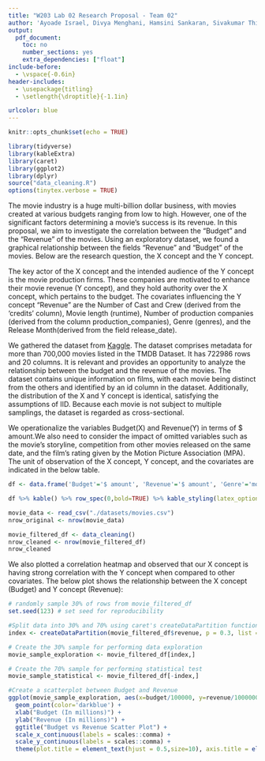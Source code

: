 ```yaml
---
title: "W203 Lab 02 Research Proposal - Team 02"
author: 'Ayoade Israel, Divya Menghani, Hamsini Sankaran, Sivakumar Thiyagarajan'
output:
  pdf_document:
    toc: no
    number_sections: yes
    extra_dependencies: ["float"]
include-before:
  - \vspace{-0.6in}
header-includes:
  - \usepackage{titling}
  - \setlength{\droptitle}{-1.1in}

urlcolor: blue
---
```



```r
knitr::opts_chunk$set(echo = TRUE)
```

```r
library(tidyverse)
library(kableExtra)
library(caret)
library(ggplot2)
library(dplyr)
source("data_cleaning.R")
options(tinytex.verbose = TRUE)
```

\quad The movie industry is a huge multi-billion dollar business, with movies created at various budgets ranging from low to high. However, one of the significant factors determining a movie's success is its revenue. In this proposal, we aim to investigate the correlation between the "Budget" and the "Revenue" of the movies. Using an exploratory dataset, we found a graphical relationship between the fields "Revenue" and "Budget" of the movies. Below are the research question, the X concept and the Y concept.
  \begin{quote}
    \begin{itemize}
    \item \textit{Research Question: \textbf{How does the budget of a movie influence its revenue?}}
    \item \textit{X Concept: Budget (metric)}
     \item \textit{Y Concept: Revenue (metric)}
      \end{itemize}
  \end{quote}
  
\quad The key actor of the X concept and the intended audience of the Y concept is the movie production firms. These companies are motivated to enhance their movie revenue (Y concept), and they hold authority over the X concept, which pertains to the budget. The covariates influencing the Y concept "Revenue" are the Number of Cast and Crew (derived from the 'credits' column), Movie length (runtime), Number of production companies (derived from the column production_companies), Genre (genres), and the Release Month(derived from the field release_date).

\quad We gathered the dataset from [Kaggle](https://www.kaggle.com/datasets/akshaypawar7/millions-of-movies). The dataset comprises metadata for more than 700,000 movies listed in the TMDB Dataset. It has 722986 rows and 20 columns. It is relevant and provides an opportunity to analyze the relationship between the budget and the revenue of the movies. The dataset contains unique information on films, with each movie being distinct from the others and identified by an id column in the dataset. Additionally, the distribution of the X and Y concept is identical, satisfying the assumptions of IID. Because each movie is not subject to multiple samplings, the dataset is regarded as cross-sectional.

\quad We operationalize the variables Budget(X) and Revenue(Y) in terms of $ amount.We also need to consider the impact of omitted variables such as the movie's storyline, competition from other movies released on the same date, and the film's rating given by the Motion Picture Association (MPA). The unit of observation of the X concept, Y concept, and the covariates are indicated in the below table.
```r

df <- data.frame('Budget'='$ amount', 'Revenue'='$ amount', 'Genre'='movie category', "Movie Length"='minutes', 'Number of Cast and Crew'='count', 'Number of production companies'='count', 'Release Date'='Date', check.names = FALSE) 

df %>% kable() %>% row_spec(0,bold=TRUE) %>% kable_styling(latex_options="hold_position") %>% kable_styling(latex_options = "scale_down")

```

```r
movie_data <- read_csv("./datasets/movies.csv")
nrow_original <- nrow(movie_data)
```

```r
movie_filtered_df <- data_cleaning()
nrow_cleaned <- nrow(movie_filtered_df)
nrow_cleaned
```


\quad We also plotted a correlation heatmap and observed that our X concept is having strong correlation with the Y concept when compared to other covariates. The below plot shows the relationship between the X concept (Budget) and Y concept (Revenue):

```r
# randomly sample 30% of rows from movie_filtered_df
set.seed(123) # set seed for reproducibility

#Split data into 30% and 70% using caret's createDataPartition function
index <- createDataPartition(movie_filtered_df$revenue, p = 0.3, list = FALSE)

# Create the 30% sample for performing data exploration
movie_sample_exploration <- movie_filtered_df[index,]

# Create the 70% sample for performing statistical test
movie_sample_statistical <- movie_filtered_df[-index,]

#Create a scatterplot between Budget and Revenue
ggplot(movie_sample_exploration, aes(x=budget/100000, y=revenue/1000000)) +
  geom_point(color='darkblue') +
  xlab("Budget (In millions)") +
  ylab("Revenue (In millions)") +
  ggtitle("Budget vs Revenue Scatter Plot") +
  scale_x_continuous(labels = scales::comma) +
  scale_y_continuous(labels = scales::comma) +
  theme(plot.title = element_text(hjust = 0.5,size=10), axis.title = element_text(size=10), legend.title = element_text(size=10))
```
